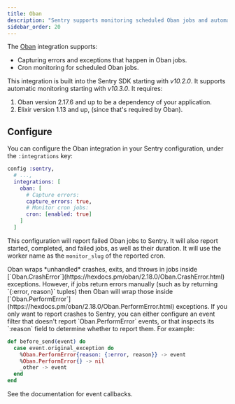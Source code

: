 ```yaml
---
title: Oban
description: "Sentry supports monitoring scheduled Oban jobs and automatically capturing exceptions."
sidebar_order: 20
---
```


The [Oban](https://getoban.pro) integration supports:

  * Capturing errors and exceptions that happen in Oban jobs.
  * Cron monitoring for scheduled Oban jobs.

This integration is built into the Sentry SDK starting with *v10.2.0*. It supports automatic monitoring starting with *v10.3.0*. It requires:

  1. Oban version 2.17.6 and up to be a dependency of your application.
  1. Elixir version 1.13 and up, (since that's required by Oban).

## Configure

You can configure the Oban integration in your Sentry configuration, under the `:integrations` key:

```elixir {filename:config/config.exs}
config :sentry,
  # ...,
  integrations: [
    oban: [
      # Capture errors:
      capture_errors: true,
      # Monitor cron jobs:
      cron: [enabled: true]
    ]
  ]
```

This configuration will report failed Oban jobs to Sentry. It will also report started, completed, and failed jobs, as well as their duration. It will use the worker name as the `monitor_slug` of the reported cron.

<Alert level="info" title="Perform Errors">
Oban wraps *unhandled* crashes, exits, and throws in jobs inside [`Oban.CrashError`](https://hexdocs.pm/oban/2.18.0/Oban.CrashError.html) exceptions. However, if jobs return errors manually (such as by returning `{:error, reason}` tuples) then Oban will wrap those inside [`Oban.PerformError`](https://hexdocs.pm/oban/2.18.0/Oban.PerformError.html) exceptions. If you only want to report crashes to Sentry, you can either configure an event filter that doesn't report `Oban.PerformError` events, or that inspects its `:reason` field to determine whether to report them. For example:

```elixir
def before_send(event) do
  case event.original_exception do
    %Oban.PerformError{reason: {:error, reason}} -> event
    %Oban.PerformError{} -> nil
    _other -> event
  end
end
```

See <Link to="/platforms/elixir/configuration/filtering">the documentation for event callbacks</Link>.
</Alert>
